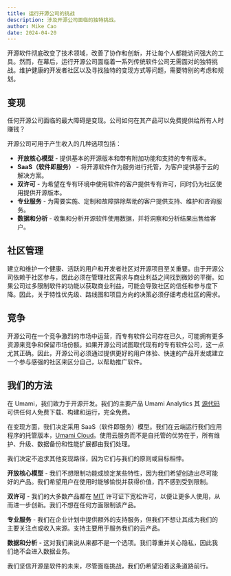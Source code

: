 ```yaml
---
title: 运行开源公司的挑战
description: 涉及开源公司面临的独特挑战。
author: Mike Cao
date: 2024-04-20
---
```


开源软件彻底改变了技术领域，改善了协作和创新，并让每个人都能访问强大的工具。然而，在幕后，运行开源公司面临着一系列传统软件公司无需面对的独特挑战。维护健康的开发者社区以及寻找独特的变现方式等问题，需要特别的考虑和规划。

## 变现

任何开源公司面临的最大障碍是变现。公司如何在其产品可以免费提供给所有人时赚钱？

开源公司可用于产生收入的几种选项包括：

- **开放核心模型** - 提供基本的开源版本和带有附加功能和支持的专有版本。
- **SaaS（软件即服务）** - 将开源软件作为服务进行托管，为客户提供基于云的解决方案。
- **双许可** - 为希望在专有环境中使用软件的客户提供专有许可，同时仍为社区使用提供开源版本。
- **专业服务** - 为需要实施、定制和故障排除帮助的客户提供支持、维护和咨询服务。
- **数据和分析** - 收集和分析开源软件使用数据，并将洞察和分析结果出售给客户。

## 社区管理

建立和维护一个健康、活跃的用户和开发者社区对开源项目至关重要。由于开源公司依赖于社区参与，因此必须在管理社区需求与商业利益之间找到微妙的平衡。如果公司过多限制软件的功能以获取商业利益，可能会导致社区的信任和参与度下降。因此，关于特性优先级、路线图和项目方向的决策必须仔细考虑社区的需求。

## 竞争

开源公司在一个竞争激烈的市场中运营，而专有软件公司存在已久，可能拥有更多资源来竞争和保留市场份额。如果开源公司试图取代现有的专有软件公司，这一点尤其正确。因此，开源公司必须通过提供更好的用户体验、快速的产品开发或建立一个参与感强的社区来区分自己，以帮助推广软件。

## 我们的方法

在 Umami，我们致力于开源开发。我们的主要产品 Umami Analytics 其 [源代码](https://github.com/umami-software/umami) 可供任何人免费下载、构建和运行，完全免费。

在变现方面，我们决定采用 SaaS（软件即服务）模型。我们在云端运行我们应用程序的托管版本，[Umami Cloud](https://cloud.umami.is?ref=umami-blog)。使用云服务而不是自托管的优势在于，所有维护、升级、数据备份和性能扩展都由我们处理。

我们决定不追求其他变现路径，因为它们与我们的原则或目标相悖。

**开放核心模型** - 我们不想限制功能或锁定某些特性，因为我们希望创造出尽可能好的产品。我们希望用户在使用时能够愉悦并获得价值，而不感到受到限制。

**双许可** - 我们的大多数产品都在 [MIT](https://en.wikipedia.org/wiki/MIT_License) 许可证下宽松许可，以便让更多人使用，从而进一步创新。我们不想在任何方面限制该产品。

**专业服务** - 我们在企业计划中提供额外的支持服务，但我们不想让其成为我们的主要关注点或收入来源。支持主要用于服务我们的云产品。

**数据和分析** - 这对我们来说从来都不是一个选项。我们尊重并关心隐私，因此我们绝不会进入数据业务。

我们坚信开源是软件的未来，尽管面临挑战，我们仍希望沿着这条道路前行。